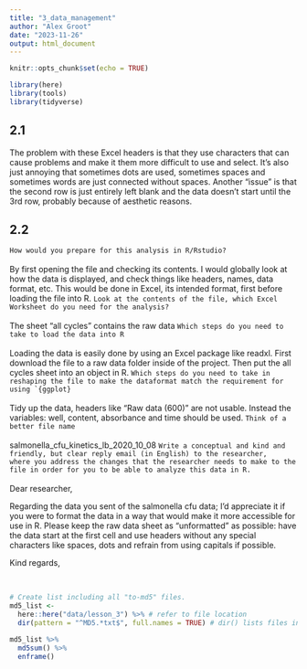 ```yaml
---
title: "3_data_management"
author: "Alex Groot"
date: "2023-11-26"
output: html_document
---
```


```r
knitr::opts_chunk$set(echo = TRUE)
```

```r
library(here)
library(tools)
library(tidyverse)
```
## 2.1
The problem with these Excel headers is that they use characters that can cause problems and make it them more difficult to use and select. It's also just annoying that sometimes dots are used, sometimes spaces and sometimes words are just connected without spaces. Another "issue" is that the second row is just entirely left blank and the data doesn't start until the 3rd row, probably because of aesthetic reasons.

## 2.2
```How would you prepare for this analysis in R/Rstudio?```<br><br>
By first opening the file and checking its contents. I would globally look at how the data is displayed, and check things like headers, names, data format, etc. This would be done in Excel, its intended format, first before loading the file into R.
```Look at the contents of the file, which Excel Worksheet do you need for the analysis?```<br><br>
The sheet "all cycles" contains the raw data
```Which steps do you need to take to load the data into R```<br><br>
Loading the data is easily done by using an Excel package like readxl.
First download the file to a raw data folder inside of the project. Then put the all cycles sheet into an object in R.
```Which steps do you need to take in reshaping the file to make the dataformat match the requirement for using `{ggplot}```<br><br>
Tidy up the data, headers like "Raw data (600)" are not usable. Instead the variables: well, content, absorbance and time should be used. 
```Think of a better file name```<br><br>
salmonella_cfu_kinetics_lb_2020_10_08
```Write a conceptual and kind and friendly, but clear reply email (in English) to the researcher, ```<br>```where you address the changes that the researcher needs to make to the file in order for you to be able to analyze this data in R.```<br><br>
Dear researcher,

Regarding the data you sent of the salmonella cfu data;
I'd appreciate it if you were to format the data in a way that would make it more accessible for use in R. Please keep the raw data sheet as "unformatted" as possible: have the data start at the first cell and use headers without any special characters like spaces, dots and refrain from using capitals if possible.

Kind regards,

<br>
```r
# Create list including all "to-md5" files.
md5_list <- 
  here::here("data/lesson_3") %>% # refer to file location
  dir(pattern = "^MD5.*txt$", full.names = TRUE) # dir() lists files in a dir/folder, full.names is used because md5sum needs absolute directory path.

md5_list %>%
  md5sum() %>%
  enframe() 
```